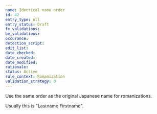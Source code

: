 ```yaml
---
name: Identical name order
id: 42
entry_type: All
entry_status: Draft
fe_validations:
be_validations:
occurance:
detection_script:
edit_list: 
date_checked:
date_created:
date_modified:
rationale:
status: Active
rule_context: Romanization
validation_strategy: 0
---
```

Use the same order as the original Japanese name for romanizations.

Usually this is "Lastname Firstname".